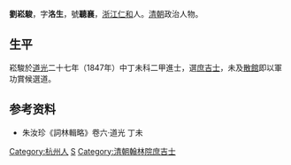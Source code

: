 {{Otheruses|other=名为刘洛生的其他人物|刘洛生}}

'''劉崧駿'''，字'''洛生'''，號'''聽襄'''，[[浙江|浙江]][[仁和县|仁和]]人。[[清朝|清朝]]政治人物。

== 生平 ==
崧駿於[[道光|道光]]二十七年（1847年）中丁未科二甲進士，選[[庶吉士|庶吉士]]，未及[[散館|散館]]即以軍功賞候選道。

== 参考资料 ==
*朱汝珍《詞林輯略》卷六·道光 丁未

{{道光二十七年丁未科殿試金榜}}

{{Authority control}}

{{DEFAULTSORT:Liu劉}}
[[Category:杭州人|Category:杭州人]]
[[Category:劉姓|S]]
[[Category:清朝翰林院庶吉士|Category:清朝翰林院庶吉士]]


{{清朝人物小作品}}